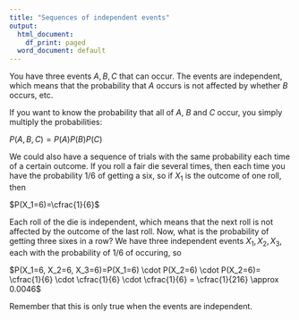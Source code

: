 ```yaml
---
title: "Sequences of independent events"
output:
  html_document:
    df_print: paged
  word_document: default
---
```


You have three events $A, B, C$ that can occur. The events are independent, which means that the probability that $A$ occurs is not affected by whether $B$ occurs, etc.

If you want to know the probability that all of $A$, $B$ and $C$ occur, you simply multiply the probabilities:

$P(A, B, C)=P(A)P(B)P(C)$

We could also have a sequence of trials with the same probability each time of a certain outcome. If you roll a fair die several times, then each time you have the probability $1/6$ of getting a six, so if $X_1$ is the outcome of one roll, then

$P(X_1=6)=\cfrac{1}{6}$

Each roll of the die is independent, which means that the next roll is not affected by the outcome of the last roll. Now, what is the probability of getting three sixes in a row? We have three independent events $X_1, X_2, X_3$, each with the probability of $1/6$ of occuring, so

$P(X_1=6, X_2=6, X_3=6)=P(X_1=6) \cdot P(X_2=6) \cdot P(X_2=6)= \cfrac{1}{6} \cdot \cfrac{1}{6} \cdot \cfrac{1}{6} = \cfrac{1}{216} \approx 0.0046$

Remember that this is only true when the events are independent.